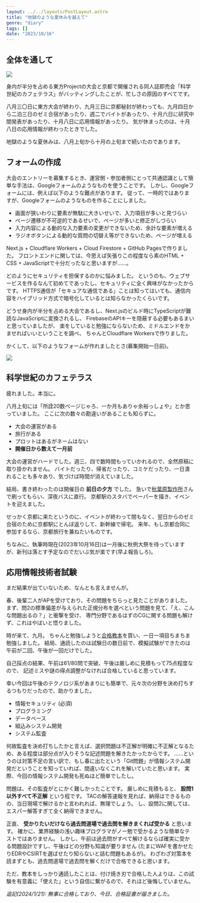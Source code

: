 ```yaml
---
layout: ../../layouts/PostLayout.astro
title: "地獄のような夏休みを越えて"
genre: "diary"
tags: []
date: "2023/10/16"
---
```


## 全体を通して

<Image src="https://img.skdassoc.work/posts/2023-summer/01.png" caption="八月の行事表" />

身内が半分を占める東方Projectの大会と京都で開催される同人誌即売会「科学世紀のカフェテラス」がバッティングしたことが、忙しさの原因のすべてです。

八月三〇日に東方大会が終わり、九月三日に京都秘封が終わっても、九月四日から二泊三日のゼミ合宿があったり、週二でバイトがあったり、十月六日に研究中間発表があったり、十月八日に応用情報があったり。
気が休まったのは、十月八日の応用情報が終わったときでした。

地獄のような夏休みは、八月上旬から十月の上旬まで続いたのであります。



## フォームの作成

大会のエントリーを募集するとき、運営側・参加者側にとって共通認識として簡単な手法は、Googleフォームのようなものを使うことです。
しかし、Googleフォームには、例えば以下のような難点があります。
従って、一時的ではありますが、Googleフォームのようなものを作ることにしました。

- 画面が狭いわりに要素が無駄に大きいせいで、入力項目が多いと見づらい
- ページ遷移が不可逆的であるせいで、ページが多いと修正がしづらい
- 入力内容による動的な入力要素の変更ができないため、余計な要素が増える
- ラジオボタンによる動的な質問の切替え等ができないため、ページが増える

Next.js + Cloudflare Workers + Cloud Firestore + GitHub Pagesで作りました。
フロントエンドに関しては、今思えば矢張りこの程度なら素のHTML + CSS + JavaScriptで十分だったなと思いますが……。

どのようにセキュリティを担保するのかに悩みました。
というのも、ウェブサービスを作るなんて初めてであったし、セキュリティに全く興味がなかったからです。
HTTPS通信が「セキュアな通信である」ことは知ってはいても、通信内容をハイブリッド方式で暗号化しているとは知らなかったくらいです。

どうせ身内が半分を占める大会であるし、Next.jsのビルド時にTypeScriptが難読なJavaScriptに変換されるし、
FirebaseのAPIキーを隠蔽する必要もあるまいと思っていましたが、
楽をしていると勉強にならないため、ミドルエンドをかませればいいということを調べ、
ちゃんとCloudflare Workersで作りました。

かくして、以下のようなフォームが作れましたとさ(募集開始一日前)。

<Image src="https://img.skdassoc.work/posts/2023-summer/02.png" caption="フォーム画面" />



## 科学世紀のカフェテラス

疲れました。本当に。

八月上旬には「所詮20数ページじゃろ、一か月もありゃ余裕っしょや」とか思っていました。
ここに次の数々の勘違いがあることも知らずに。

- 大会の運営がある
- 旅行がある
- プロットはあるがネームはない
- __開催日から数えて一月前__ 

大会の運営がハードでした。週三、四で数時間もっていかれるので、全然原稿に取り掛かれません。
バイトだったり、帰省だったり、コミケだったり、一日潰れることも多々あり、気づけば時間が消えていました。

結局、書き終わったのは開催日の __前日の夕方__ でした。
急いで<a href="http://www.seisakujo.com/">秋葉原製作所</a>さんで刷ってもらい、深夜バスに直行。
京都駅のスタバでペーパーを描き、イベントを迎えました。

せっかく京都に来たというのに、イベントが終わって間もなく、翌日からのゼミ合宿のために京都駅にとんぼ返りして、新幹線で帰宅。
来年、もし京都合同に参加するなら、京都旅行を兼ねたいものです。

ちなみに、執筆時現在(2023年10月16日)は一月後に秋例大祭を待っていますが、新刊は落とす予定なのでだいぶ気が楽です(早よ報告しろ)。



## 応用情報技術者試験

まだ結果が出ていないため、なんとも言えませんが。

春、後輩二人がAPを受けており、その問題をちらっと見たことがありました。
まず、問2の標準偏差が与えられた正規分布を選べという問題を見て、「え、こんな問題出るの？」と衝撃を受け、
専門分野であるはずのCGに関する問題も解けず、これはやばいと悟りました。

時が来て、九月。
ちゃんと勉強しようと<a href="https://direct.gihyo.jp/view/item/000000002895?category_page_id=shikaku_it03">合格教本</a>を買い、一日一項目ちまちま勉強しました。
結局、通読したのは試験日の数日前で、模擬試験ができたのは午前が二回、午後が一回だけでした。

自己採点の結果、午前は61/80問で突破、午後は厳しめに見積もって75点程度なので、
記述ミスや謎の得点調整がなければ合格していると思っています。

幸い今回は午後のテクノロジ系があまりにも簡単で、元々次の分野を決め打ちするつもりだったので、助かりました。

- 情報セキュリティ (必須)
- プログラミング
- データベース
- 組込みシステム開発
- システム監査

何故監査を決め打ちしたかと言えば、選択問題は不正解が明確に不正解となるため、ある程度は部分点が入りそうな記述問題を解きたかったからです。
……というのは対策不足の言い訳で、もし春に出たという「Git問題」が情報システム開発だということを知っていれば、間違いなくこれを解いていたと思います。
実際、今回の情報システム開発も死ぬほど簡単でしたし。

問題は、その監査がとにかく難しかったことです。
厳しめに見積もると、 __設問1以外すべて不正解__ という程です。
TACの解答速報を見れば、納得はできるものの、当日現場で解けるかと言われれば、無理でしょう。
し、設問2に関しては、エスパー解答すぎて全く納得できません。

正直、 __受かりたいだけなら過去問道場で過去問を解きまくれば受かる__ と思います。
確かに、業界経験の浅い趣味プログラマがノー勉で受かるような簡単なテストではありません。
しかし、午前は過去問がすべて解けるならば確実に受かる問題設計ですし、午後はどの分野も知識が要りません (たまにWAFを書かせたりEDRやCSIRTを選ばせたり知らないと詰む問題もあるが)。
わざわざ対策本を読まずとも、過去問道場で過去問を解くだけで合格できると思います。

ただ、教本をしっかり通読したことは、付け焼き刃で合格した人よりは、この試験を有意義に「使えた」という自信に繋がるので、それほど後悔していません。

_追記(2024/1/21): 無事に合格しており、今日、合格証書が届きました。_
